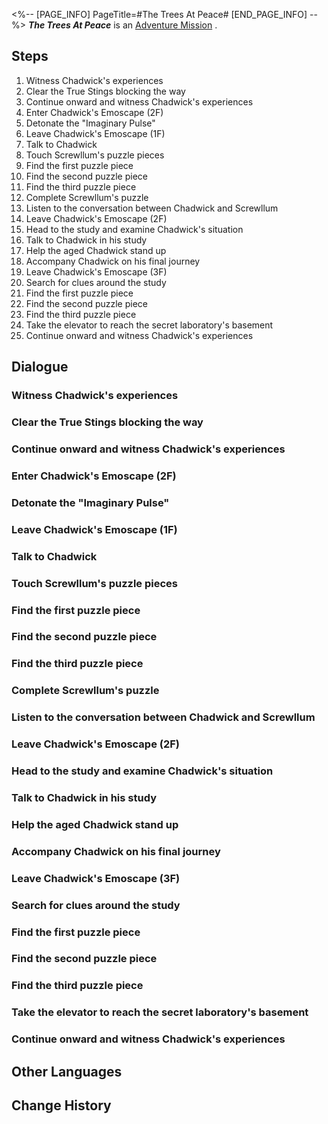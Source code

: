 <%-- [PAGE_INFO]
PageTitle=#The Trees At Peace#
[END_PAGE_INFO] --%>
{{Stub|Dialogue.}}
{{Mission Infobox
|id            = 2030302
|title         = 
|image         = <!--Mission The Trees At Peace.png-->
|type          = Adventure
|event_name    = 
|chapter       = 
|requirements  = 
|summary       = <!--official mission summary from Fate's Atlas-->
|characters    = Trailblazer
|startLocation = [[<!--starting world-->]] - [[<!--starting area-->]]
|world         = <!--starting world-->
|area          = <!--starting area-->
|prev          = 
|next          = 
|rewards       = Trailblaze EXP*350; Stellar Jade*50; Traveler's Guide*5; Refined Aether*5; Lost Crystal*5; Clock Credits*360; Credit*80,000
}}
'''''The Trees At Peace''''' is an [[Adventure Mission]]<!--in [world]-->.

==Steps==
# Witness Chadwick's experiences
# Clear the True Stings blocking the way
# Continue onward and witness Chadwick's experiences
# Enter Chadwick's Emoscape (2F)
# Detonate the "Imaginary Pulse"
# Leave Chadwick's Emoscape (1F)
# Talk to Chadwick
# Touch Screwllum's puzzle pieces
# Find the first puzzle piece
# Find the second puzzle piece
# Find the third puzzle piece
# Complete Screwllum's puzzle
# Listen to the conversation between Chadwick and Screwllum
# Leave Chadwick's Emoscape (2F)
# Head to the study and examine Chadwick's situation
# Talk to Chadwick in his study
# Help the aged Chadwick stand up
# Accompany Chadwick on his final journey
# Leave Chadwick's Emoscape (3F)
# Search for clues around the study
# Find the first puzzle piece
# Find the second puzzle piece
# Find the third puzzle piece
# Take the elevator to reach the secret laboratory's basement
# Continue onward and witness Chadwick's experiences

<!--
==Gameplay Notes==

--><!--
==Trial Character==

-->
==Dialogue==
{{Stub Dialogue}}
===Witness Chadwick's experiences===
{{Mission Description|type=adventure|location=<!--to be added-->|You have entered Chadwick's Emoscape through your Clockwork.<br />Follow the shadows of his past and witness fragments of this genius' past.}}
{{Dialogue Start}}
:{{tx}}
{{Dialogue End}}

===Clear the True Stings blocking the way===
{{Mission Description|type=adventure|location=<!--to be added-->|update|You have entered Chadwick's Emoscape through your Clockwork.<br />A swarm of disgusting insects are blocking your way. Eliminate them.}}
{{Dialogue Start}}
:{{tx}}
{{Dialogue End}}

===Continue onward and witness Chadwick's experiences===
{{Mission Description|type=adventure|location=<!--to be added-->|update|You have entered Chadwick's Emoscape through your Clockwork.<br />Follow the shadows of his past and witness a fragment of this genius's life.}}
{{Dialogue Start}}
:{{tx}}
{{Dialogue End}}

===Enter Chadwick's Emoscape (2F)===
{{Mission Description|type=adventure|location=<!--to be added-->|update|In Chadwick's Emoscape, you have learned about the mysterious yet astounding first half of his life.<br />Leave this place and discover the twists and turns throughout the second half of his life.}}
{{Dialogue Start}}
:{{tx}}
{{Dialogue End}}

===Detonate the "Imaginary Pulse"===
{{Mission Description|type=adventure|location=<!--to be added-->|update|You have entered Chadwick's Emoscape through your Clockwork.<br />Follow the shadows of his past and witness a fragment of this genius's life.}}
{{Dialogue Start}}
:{{tx}}
{{Dialogue End}}

===Leave Chadwick's Emoscape (1F)===
{{Mission Description|type=adventure|location=<!--to be added-->|update|In Chadwick's Emoscape, you have learned about the mysterious yet astounding first half of his life.<br />Leave this place and discover the twists and turns throughout the second half of his life.}}
{{Dialogue Start}}
:{{tx}}
{{Dialogue End}}

===Talk to Chadwick===
{{Mission Description|type=adventure|location=<!--to be added-->|update|In Chadwick's Emoscape, you have learned about the mysterious yet astounding first half of his life.<br />Speak with the elderly Chadwick to discover the twists and turns throughout the second half of his life.}}
{{Dialogue Start}}
:{{tx}}
{{Dialogue End}}

===Touch Screwllum's puzzle pieces===
{{Mission Description|type=adventure|location=<!--to be added-->|update|Following the Imaginary Pulse's detonation, Chadwick went into hiding to evade the IPC's clutches.<br />Now, he wants to meet up with Screwllum and find his redemption from the latter.}}
{{Dialogue Start}}
:{{tx}}
{{Dialogue End}}

===Find the first puzzle piece===
{{Mission Description|type=adventure|location=<!--to be added-->|update|Following the Imaginary Pulse's detonation, Chadwick went into hiding to evade the IPC's clutches.<br />Find Screwllum's puzzle pieces to facilitate their reunion.}}
{{Dialogue Start}}
:{{tx}}
{{Dialogue End}}

===Find the second puzzle piece===
{{Dialogue Start}}
:{{tx}}
{{Dialogue End}}

===Find the third puzzle piece===
{{Dialogue Start}}
:{{tx}}
{{Dialogue End}}

===Complete Screwllum's puzzle===
{{Mission Description|type=adventure|location=<!--to be added-->|update|Following the Imaginary Pulse's detonation, Chadwick went into hiding to evade the IPC's clutches.<br />Complete Screwllum's puzzle to reunite Chadwick with him.}}
{{Dialogue Start}}
:{{tx}}
{{Dialogue End}}

===Listen to the conversation between Chadwick and Screwllum===
{{Mission Description|type=adventure|location=<!--to be added-->|update|Following the Imaginary Pulse's detonation, Chadwick went into hiding to evade the IPC's clutches.<br />Now, Chadwick has finally found Screwllum after many attempts. Listen to their conversation at that time.}}
{{Dialogue Start}}
:{{tx}}
{{Dialogue End}}

===Leave Chadwick's Emoscape (2F)===
{{Mission Description|type=adventure|location=<!--to be added-->|update|Leave Chadwick's Emoscape and witness the final moments of his life.}}
{{Dialogue Start}}
:{{tx}}
{{Dialogue End}}

===Head to the study and examine Chadwick's situation===
{{Mission Description|type=adventure|location=<!--to be added-->|update|Witness the final moments of Chadwick's life.<br />Chadwick appears in a sealed-off study, his eyes looking confused. Go and examine his situation.}}
{{Dialogue Start}}
:{{tx}}
{{Dialogue End}}

===Talk to Chadwick in his study===
{{Mission Description|type=adventure|location=<!--to be added-->|update|Witness the final moments of Chadwick's life.<br />Talk with him to discover what he experienced during his final days.}}
{{Dialogue Start}}
:{{tx}}
{{Dialogue End}}

===Help the aged Chadwick stand up===
{{Mission Description|type=adventure|location=<!--to be added-->|update|Witness the final moments of Chadwick's life.<br />Assist Chadwick in standing up and guide him out of his spiritual labyrinth.}}
{{Dialogue Start}}
:{{tx}}
{{Dialogue End}}

===Accompany Chadwick on his final journey===
{{Dialogue Start}}
:{{tx}}
{{Dialogue End}}

===Leave Chadwick's Emoscape (3F)===
{{Mission Description|type=adventure|location=<!--to be added-->|update|Leave Chadwick's Emoscape and return to the Dreamscape in Penacony.}}
{{Dialogue Start}}
:{{tx}}
{{Dialogue End}}

===Search for clues around the study===
{{Mission Description|type=adventure|location=<!--to be added-->|update|Witness the final moments of Chadwick's life.<br />Investigate the secluded study for any potential clues.}}
{{Dialogue Start}}
:{{tx}}
{{Dialogue End}}

===Find the first puzzle piece===
{{Mission Description|type=adventure|location=<!--to be added-->|update|Following the Imaginary Pulse's detonation, Chadwick went into hiding to evade the IPC's clutches.<br />Find Screwllum's puzzle pieces to facilitate their reunion.}}
{{Dialogue Start}}
:{{tx}}
{{Dialogue End}}

===Find the second puzzle piece===
{{Dialogue Start}}
:{{tx}}
{{Dialogue End}}

===Find the third puzzle piece===
{{Dialogue Start}}
:{{tx}}
{{Dialogue End}}

===Take the elevator to reach the secret laboratory's basement===
{{Mission Description|type=adventure|location=<!--to be added-->|update|You have entered Chadwick's Emoscape through your Clockwork.<br />Follow the shadows of his past and witness fragments of this genius' past.}}
{{Dialogue Start}}
:{{tx}}
{{Dialogue End}}

===Continue onward and witness Chadwick's experiences===
{{Mission Description|type=adventure|location=<!--to be added-->|update|You have entered Chadwick's Emoscape through your Clockwork.<br />Follow the shadows of his past and witness a fragment of this genius's life.}}
{{Dialogue Start}}
:{{tx}}
{{Dialogue End}}

==Other Languages==
{{Other Languages
|en   = The Trees At Peace
|zhs  = 树海归于谧宁
|zht  = 樹海歸於謐寧
|ja   = 樹海は静謐に帰す
|ko   = 고요함으로 돌아간 숲
|es   = Los árboles vuelven a la calma
|fr   = Forêt en paix
|ru   = Мир среди деревьев
|th   = ผืนป่ากลับสู่ความสงบ
|vi   = Biển Rừng Tĩnh Lặng
|de   = Das Meer von Bäumen ruht
|id   = Lautan Pohon Kembali Tenang
|pt   = As Árvores em Paz
}}

==Change History==
{{Change History|2.0}}
